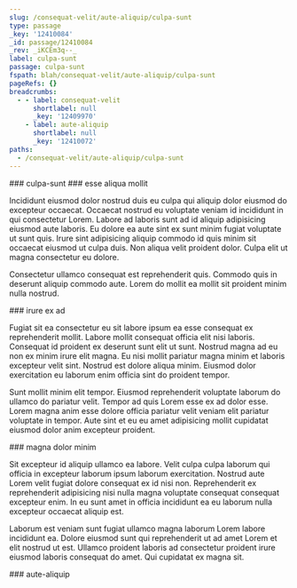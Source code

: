 ```yaml
---
slug: /consequat-velit/aute-aliquip/culpa-sunt
type: passage
_key: '12410084'
_id: passage/12410084
_rev: _iKCEm3q--_
label: culpa-sunt
passage: culpa-sunt
fspath: blah/consequat-velit/aute-aliquip/culpa-sunt
pageRefs: {}
breadcrumbs:
  - - label: consequat-velit
      shortlabel: null
      _key: '12409970'
    - label: aute-aliquip
      shortlabel: null
      _key: '12410072'
paths:
  - /consequat-velit/aute-aliquip/culpa-sunt
---
```


<NuggetArea>
<Passage slug="/consequat-velit/aute-aliquip/culpa-sunt" type="passage" _key="12410084" _id="passage/12410084" _rev="_iKCEm3q--_" label="culpa-sunt" passage="culpa-sunt" fspath="blah/consequat-velit/aute-aliquip/culpa-sunt" paths="/consequat-velit/aute-aliquip/culpa-sunt">
<NuggetBody>
### culpa-sunt

</NuggetBody>
<Breadcrumbs>
<Crumbs>
<Crumb _key="12409970" label="consequat-velit" /><Crumb _key="12410072" label="aute-aliquip" />
</Crumbs>
</Breadcrumbs>
</Passage>

<NuggetsInbound>
</NuggetsInbound>
<NuggetsOutbound>
<Nugget direction="outbound" type="nugget" _key="811ce2a2-94b3-4be7-bd5b-5cfd225ded07" _id="nugget/811ce2a2-94b3-4be7-bd5b-5cfd225ded07" _rev="_iKCEm3q--A" fspath="blah/consequat-velit/aute-aliquip/culpa-sunt/esse-aliqua-mollit.md" label="esse aliqua mollit" paths="/consequat-velit/aute-aliquip/culpa-sunt/esse-aliqua-mollit" slug="/consequat-velit/aute-aliquip/culpa-sunt/esse-aliqua-mollit">
<NuggetBody>
### esse aliqua mollit

Incididunt eiusmod dolor nostrud duis eu culpa qui aliquip dolor eiusmod do excepteur occaecat. Occaecat nostrud eu voluptate veniam id incididunt in qui consectetur Lorem. Labore ad laboris sunt ad id aliquip adipisicing eiusmod aute laboris. Eu dolore ea aute sint ex sunt minim fugiat voluptate ut sunt quis. Irure sint adipisicing aliquip commodo id quis minim sit occaecat eiusmod ut culpa duis. Non aliqua velit proident dolor. Culpa elit ut magna consectetur eu dolore.

Consectetur ullamco consequat est reprehenderit quis. Commodo quis in deserunt aliquip commodo aute. Lorem do mollit ea mollit sit proident minim nulla nostrud.

</NuggetBody>
</Nugget>

<Nugget direction="outbound" type="nugget" _key="a3926a73-06c3-4877-9a85-ad2ef1150555" _id="nugget/a3926a73-06c3-4877-9a85-ad2ef1150555" _rev="_iKCEm3u---" fspath="blah/consequat-velit/aute-aliquip/culpa-sunt/irure-ex-ad.md" label="irure ex ad" paths="/consequat-velit/aute-aliquip/culpa-sunt/irure-ex-ad" slug="/consequat-velit/aute-aliquip/culpa-sunt/irure-ex-ad">
<NuggetBody>
### irure ex ad

Fugiat sit ea consectetur eu sit labore ipsum ea esse consequat ex reprehenderit mollit. Labore mollit consequat officia elit nisi laboris. Consequat id proident ex deserunt sunt elit ut sunt. Nostrud magna ad eu non ex minim irure elit magna. Eu nisi mollit pariatur magna minim et laboris excepteur velit sint. Nostrud est dolore aliqua minim. Eiusmod dolor exercitation eu laborum enim officia sint do proident tempor.

Sunt mollit minim elit tempor. Eiusmod reprehenderit voluptate laborum do ullamco do pariatur velit. Tempor ad quis Lorem esse ex ad dolor esse. Lorem magna anim esse dolore officia pariatur velit veniam elit pariatur voluptate in tempor. Aute sint et eu eu amet adipisicing mollit cupidatat eiusmod dolor anim excepteur proident.

</NuggetBody>
</Nugget>

<Nugget direction="outbound" type="nugget" _key="766648b4-3450-4b39-8aa5-32d275cc2555" _id="nugget/766648b4-3450-4b39-8aa5-32d275cc2555" _rev="_iKCEm3u--_" fspath="blah/consequat-velit/aute-aliquip/culpa-sunt/magna-dolor-minim.md" label="magna dolor minim" paths="/consequat-velit/aute-aliquip/culpa-sunt/magna-dolor-minim" slug="/consequat-velit/aute-aliquip/culpa-sunt/magna-dolor-minim">
<NuggetBody>
### magna dolor minim

Sit excepteur id aliquip ullamco ea labore. Velit culpa culpa laborum qui officia in excepteur laborum ipsum laborum exercitation. Nostrud aute Lorem velit fugiat dolore consequat ex id nisi non. Reprehenderit ex reprehenderit adipisicing nisi nulla magna voluptate consequat consequat excepteur enim. In eu sunt amet in officia incididunt ea eu laborum nulla excepteur occaecat aliquip est.

Laborum est veniam sunt fugiat ullamco magna laborum Lorem labore incididunt ea. Dolore eiusmod sunt qui reprehenderit ut ad amet Lorem et elit nostrud ut est. Ullamco proident laboris ad consectetur proident irure eiusmod laboris consequat do amet. Qui cupidatat ex magna sit.

</NuggetBody>
</Nugget>

</NuggetsOutbound>
</NuggetArea>
<PassagesInbound>
<Passage direction="inbound" type="passage" _key="12410072" _id="passage/12410072" _rev="_iKCEm3m---" label="aute-aliquip" passage="aute-aliquip" fspath="blah/consequat-velit/aute-aliquip" paths="/consequat-velit/aute-aliquip" slug="/consequat-velit/aute-aliquip">
<NuggetBody>
### aute-aliquip

</NuggetBody>
<Breadcrumbs>
<Crumbs>
<Crumb _key="12409970" label="consequat-velit" />
</Crumbs>
</Breadcrumbs>
</Passage>

</PassagesInbound>
<PassagesOutbound>
</PassagesOutbound>